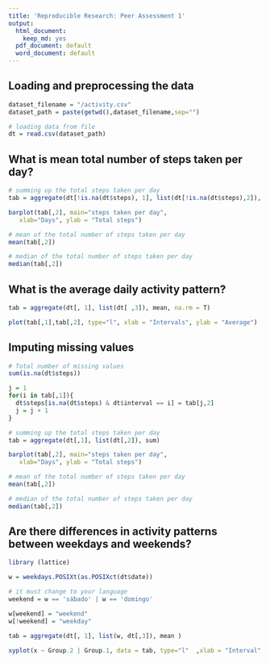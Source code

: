 ```yaml
---
title: 'Reproducible Research: Peer Assessment 1'
output:
  html_document:
    keep_md: yes
  pdf_document: default
  word_document: default
---
```



## Loading and preprocessing the data
```r
dataset_filename = "/activity.csv"
dataset_path = paste(getwd(),dataset_filename,sep="")

# loading data from file
dt = read.csv(dataset_path)

``` 

## What is mean total number of steps taken per day?

```r

# summing up the total steps taken per day
tab = aggregate(dt[!is.na(dt$steps), 1], list(dt[!is.na(dt$steps),2]), sum)

barplot(tab[,2], main="steps taken per day",
   xlab="Days", ylab = "Total steps")

# mean of the total number of steps taken per day
mean(tab[,2])

# median of the total number of steps taken per day
median(tab[,2])

```

## What is the average daily activity pattern?
```r

tab = aggregate(dt[, 1], list(dt[ ,3]), mean, na.rm = T)

plot(tab[,1],tab[,2], type="l", xlab = "Intervals", ylab = "Average")

```

## Imputing missing values
```r
# Total number of missing values
sum(is.na(dt$steps))

j = 1
for(i in tab[,1]){
  dt$steps[is.na(dt$steps) & dt$interval == i] = tab[j,2]
  j = j + 1
}

# summing up the total steps taken per day
tab = aggregate(dt[,1], list(dt[,2]), sum)

barplot(tab[,2], main="steps taken per day",
   xlab="Days", ylab = "Total steps")

# mean of the total number of steps taken per day
mean(tab[,2])

# median of the total number of steps taken per day
median(tab[,2])

```
## Are there differences in activity patterns between weekdays and weekends?

```r
library (lattice)

w = weekdays.POSIXt(as.POSIXct(dt$date))

# it must change to your language
weekend = w == 'sábado' | w == 'domingo'

w[weekend] = "weekend"
w[!weekend] = "weekday"

tab = aggregate(dt[, 1], list(w, dt[,3]), mean )

xyplot(x ~ Group.2 | Group.1, data = tab, type="l"  ,xlab = "Interval", ylab = "Number of steps", layout=c(1,2))

```
